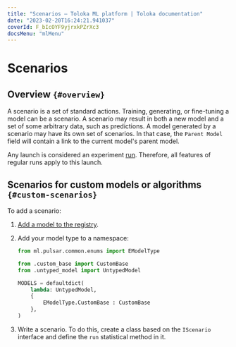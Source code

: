 ```yaml
---
title: "Scenarios — Toloka ML platform | Toloka documentation"
date: "2023-02-20T16:24:21.941037"
coverId: F_bIcOYF9yjrxkPZrXc3
docsMenu: "mlMenu"
---
```



# Scenarios

## Overview `{#overview}`
A scenario is a set of standard actions. Training, generating, or fine-tuning a model can be a scenario. A scenario may result in both a new model and a set of some arbitrary data, such as predictions. A model generated by a scenario may have its own set of scenarios. In that case, the `Parent Model` field will contain a link to the current model's parent model.

Any launch is considered an experiment [run](/docs/toloka-ml/tracking/runs). Therefore, all features of regular runs apply to this launch.

<HowToUseScenario/>

## Scenarios for custom models or algorithms `{#custom-scenarios}`

To add a scenario:

1. [Add a model to the registry](/docs/toloka-ml/models/registry/#add-model).

2. Add your model type to a namespace:

    ```python
    from ml.pulsar.common.enums import EModelType

    from .custom_base import CustomBase
    from .untyped_model import UntypedModel

    MODELS = defaultdict(
        lambda: UntypedModel,
        {
            EModelType.CustomBase : CustomBase
        },
    )
    ```

3. Write a scenario. To do this, create a class based on the `IScenario` interface and define the `run` statistical method in it.
